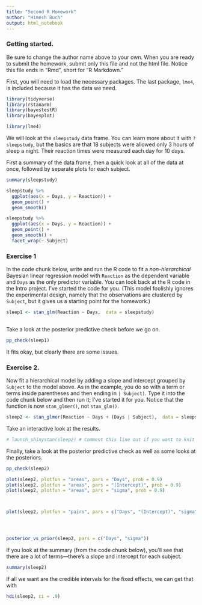 ```yaml
---
title: "Second R Homework"
author: "Himesh Buch"
output: html_notebook
---
```


### Getting started.
Be sure to change the author name above to your own. When you are ready to submit the homework, submit only this file and not the html file. Notice this file ends in "Rmd", short for "R Markdown."

First, you will need to load the necessary packages. The last package, `lme4`, is included because it has the data we need.

```r
library(tidyverse)
library(rstanarm)
library(bayestestR)
library(bayesplot)

library(lme4)
```

We will look at the `sleepstudy` data frame. You can learn more about it with `?sleepstudy`, but the basics are that 18 subjects were allowed only 3 hours of sleep a night. Their reaction times were measured each day for 10 days.

First a summary of the data frame, then a quick look at all of the data at once, followed by separate plots for each subject.

```r
summary(sleepstudy)

sleepstudy %>%
  ggplot(aes(x = Days, y = Reaction)) +
  geom_point() + 
  geom_smooth()

sleepstudy %>%
  ggplot(aes(x = Days, y = Reaction)) +
  geom_point() + 
  geom_smooth() + 
  facet_wrap(~ Subject)

```

### Exercise 1

In the code chunk below, write and run the R code to fit a *non-hierarchical* Bayesian linear regression model with `Reaction` as the dependent variable and `Days` as the only predictor variable. You can look back at the R code in the Intro project. I've started the code for you. (This model foolishly ignores the experimental design, namely that the observations are clustered by `Subject`, but it gives us a starting point for the homework.)

```r

sleep1 <- stan_glm(Reaction ~ Days,  data = sleepstudy)
  
```  



Take a look at the posterior predictive check before we go on.

```r
pp_check(sleep1)

```

It fits okay, but clearly there are some issues.

### Exercise 2.

Now fit a hierarchical model by adding a slope and intercept grouped by `Subject` to the model above. As in the example, you do so with a term or terms inside parentheses and then ending in ` | Subject)`. Type it into the code chunk below and then run it; I've started it for you. Notice that the function is now `stan_glmer()`, not `stan_glm()`.

```r

sleep2 <- stan_glmer(Reaction ~ Days + (Days | Subject),  data = sleepstudy)

```

Take an interactive look at the results.

```r
# launch_shinystan(sleep2) # Comment this line out if you want to knit the whole document.
```


Finally, take a look at the posterior predictive check as well as some looks at the posteriors.

```r
pp_check(sleep2)

plot(sleep2, plotfun = "areas", pars = "Days", prob = 0.9)
plot(sleep2, plotfun = "areas", pars = "(Intercept)", prob = 0.9)
plot(sleep2, plotfun = "areas", pars = "sigma", prob = 0.9)



plot(sleep2, plotfun = "pairs", pars = c("Days", "(Intercept)", "sigma"))




posterior_vs_prior(sleep2, pars = c("Days", "sigma"))


```



If you look at the summary (from the code chunk below), you'll see that there are a lot of terms---there's a slope and intercept for each subject.

```r
summary(sleep2)
```

If all we want are the credible intervals for the fixed effects, we can get that with
```r
hdi(sleep2, ci = .9)
```


